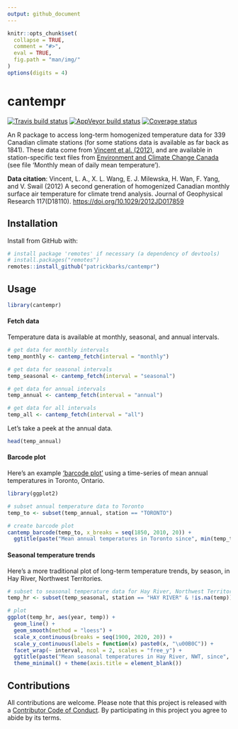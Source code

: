 ```yaml
---
output: github_document
---
```


<!-- README.md is generated from README.Rmd. Please edit that file -->

```r
knitr::opts_chunk$set(
  collapse = TRUE,
  comment = "#>",
  eval = TRUE,
  fig.path = "man/img/"
)
options(digits = 4)
```

# cantempr

[![Travis build status](https://travis-ci.org/patrickbarks/cantempr.svg?branch=master)](https://travis-ci.org/patrickbarks/cantempr) [![AppVeyor build status](https://ci.appveyor.com/api/projects/status/github/patrickbarks/cantempr?branch=master&svg=true)](https://ci.appveyor.com/project/patrickbarks/cantempr) [![Coverage status](https://codecov.io/gh/patrickbarks/cantempr/branch/master/graph/badge.svg)](https://codecov.io/github/patrickbarks/cantempr?branch=master)

An R package to access long-term homogenized temperature data for 339 Canadian climate stations (for some stations data is available as far back as 1841). These data come from [Vincent et al. (2012)](https://doi.org/10.1029/2012JD017859), and are available in station-specific text files from [Environment and Climate Change Canada](https://www.canada.ca/en/environment-climate-change/services/climate-change/science-research-data/climate-trends-variability/adjusted-homogenized-canadian-data/surface-air-temperature-access.html) (see file 'Monthly mean of daily mean temperature').

__Data citation__: Vincent, L. A., X. L. Wang, E. J. Milewska, H. Wan, F. Yang, and V. Swail (2012) A second generation of homogenized Canadian monthly surface air temperature for climate trend analysis. Journal of Geophysical Research 117(D18110). [https://doi.org/10.1029/2012JD017859](https://doi.org/10.1029/2012JD017859)

## Installation

Install from GitHub with:

```r
# install package 'remotes' if necessary (a dependency of devtools)
# install.packages("remotes") 
remotes::install_github("patrickbarks/cantempr")
```

## Usage

```r
library(cantempr)
```

#### Fetch data

Temperature data is available at monthly, seasonal, and annual intervals.

```r
# get data for monthly intervals
temp_monthly <- cantemp_fetch(interval = "monthly")

# get data for seasonal intervals
temp_seasonal <- cantemp_fetch(interval = "seasonal")

# get data for annual intervals
temp_annual <- cantemp_fetch(interval = "annual")

# get data for all intervals
temp_all <- cantemp_fetch(interval = "all")
```

Let's take a peek at the annual data.

```r
head(temp_annual)
```

#### Barcode plot

Here's an example ['barcode plot'](https://www.cbc.ca/news/technology/charts-climate-change-bar-codes-1.4802293) using a time-series of mean annual temperatures in Toronto, Ontario.

```r
library(ggplot2)

# subset annual temperature data to Toronto
temp_to <- subset(temp_annual, station == "TORONTO")

# create barcode plot
cantemp_barcode(temp_to, x_breaks = seq(1850, 2010, 20)) +
  ggtitle(paste("Mean annual temperatures in Toronto since", min(temp_to$year)))
```

#### Seasonal temperature trends

Here's a more traditional plot of long-term temperature trends, by season, in Hay River, Northwest Territories.

```r
# subset to seasonal temperature data for Hay River, Northwest Territories
temp_hr <- subset(temp_seasonal, station == "HAY RIVER" & !is.na(temp))

# plot
ggplot(temp_hr, aes(year, temp)) +
  geom_line() +
  geom_smooth(method = "loess") +
  scale_x_continuous(breaks = seq(1900, 2020, 20)) +
  scale_y_continuous(labels = function(x) paste0(x, "\u00B0C")) +
  facet_wrap(~ interval, ncol = 2, scales = "free_y") +
  ggtitle(paste("Mean seasonal temperatures in Hay River, NWT, since", min(temp_hr$year))) +
  theme_minimal() + theme(axis.title = element_blank())
```

## Contributions

All contributions are welcome. Please note that this project is released with a [Contributor Code of Conduct](CONDUCT.md). By participating in this project you agree to abide by its terms.
